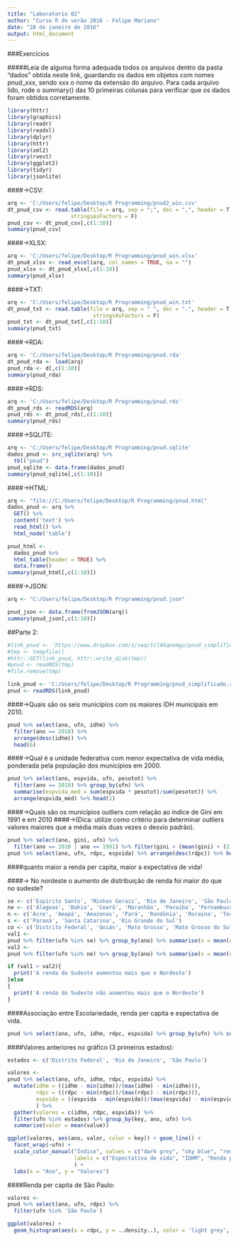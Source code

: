 ```yaml
---
title: "Laboratorio 02"
author: "Curso R de verão 2016 - Felipe Mariano"
date: "28 de janeiro de 2016"
output: html_document
---
```


###Exercícios

#####Leia de alguma forma adequada todos os arquivos dentro da pasta “dados” obtida neste link, guardando os dados em objetos com nomes pnud_xxx, sendo xxx o nome da extensão do arquivo. Para cada arquivo lido, rode o summary() das 10 primeiras colunas para verificar que os dados foram obtidos corretamente.


```r
library(httr)
library(graphics)
library(readr)
library(readxl)
library(dplyr)
library(httr)
library(xml2)
library(rvest)
library(ggplot2)
library(tidyr)
library(jsonlite)
```

####->CSV:
```r
arq <- 'C:/Users/felipe/Desktop/R Programming/pnud2_win.csv'
dt_pnud_csv <- read.table(file = arq, sep = ";", dec = ",", header = T, 
                    stringsAsFactors = F)
pnud_csv <- dt_pnud_csv[,c(1:10)]
summary(pnud_csv)
```


####->XLSX:
```r
arq <- 'C:/Users/felipe/Desktop/R Programming/pnud_win.xlsx'
dt_pnud_xlsx <- read_excel(arq, col_names = TRUE, na = "")
pnud_xlsx <- dt_pnud_xlsx[,c(1:10)]
summary(pnud_xlsx)
```


####->TXT:
```r
arq <- 'C:/Users/felipe/Desktop/R Programming/pnud_win.txt'
dt_pnud_txt <- read.table(file = arq, sep = " ", dec = ".", header = T, 
                           stringsAsFactors = F)
pnud_txt <- dt_pnud_txt[,c(1:10)]
summary(pnud_txt)
```


####->RDA:
```r
arq <- 'C:/Users/felipe/Desktop/R Programming/pnud.rda' 
dt_pnud_rda <- load(arq)
pnud_rda <- d[,c(1:10)]
summary(pnud_rda)
```


####->RDS:
```r
arq <- 'C:/Users/felipe/Desktop/R Programming/pnud.rds' 
dt_pnud_rds <- readRDS(arq)
pnud_rds <- dt_pnud_rds[,c(1:10)]
summary(pnud_rds)
```


####->SQLITE:
```r
arq <- 'C:/Users/felipe/Desktop/R Programming/pnud.sqlite'
dados_pnud <- src_sqlite(arq) %>% 
  tbl("pnud")
pnud_sqlite <- data.frame(dados_pnud)
summary(pnud_sqlite[,c(1:10)])
```


####->HTML:
```r
arq <- "file://C:/Users/felipe/Desktop/R Programming/pnud.html"
dados_pnud <- arq %>%
  GET() %>%
  content('text') %>%
  read_html() %>%
  html_node('table')

pnud_html <- 
  dados_pnud %>% 
  html_table(header = TRUE) %>%
  data.frame()
summary(pnud_html[,c(1:10)])
```


####->JSON:
```r
arq <- "C:/Users/felipe/Desktop/R Programming/pnud.json"

pnud_json <- data.frame(fromJSON(arq))
summary(pnud_json[,c(1:10)])
```




##Parte 2:


```r
#link_pnud <- 'https://www.dropbox.com/s/seqctcl46qeemgu/pnud_simplificado.rds?dl=1'
#tmp <- tempfile()
#httr::GET(link_pnud, httr::write_disk(tmp))
#pnud <- readRDS(tmp)
#file.remove(tmp)

link_pnud <- 'C:/Users/felipe/Desktop/R Programming/pnud_simplificado.rds'
pnud <- readRDS(link_pnud)
```


####->Quais são os seis municípios com os maiores IDH municipais em 2010.
```r
pnud %>% select(ano, ufn, idhm) %>% 
  filter(ano == 2010) %>% 
  arrange(desc(idhm)) %>% 
  head(6)
```


####->Qual é a unidade federativa com menor expectativa de vida média, ponderada pela população dos municípios em 2000.
```r
pnud %>% select(ano, espvida, ufn, pesotot) %>%  
  filter(ano == 2010) %>% group_by(ufn) %>%
  summarise(espvida_med = sum(espvida * pesotot)/sum(pesotot)) %>% 
  arrange(espvida_med) %>% head(1)
```


####->Quais são os municípios outliers com relação ao índice de Gini em 1991 e em 2010 
####->(Dica: utilize como critério para determinar outliers valores maiores que a média mais duas vezes o desvio padrão).
```r
pnud %>% select(ano, gini, ufn) %>%
  filter(ano == 2010 | ano == 1991) %>% filter(gini > (mean(gini) + (2 * sd(gini))))
pnud %>% select(ano, ufn, rdpc, espvida) %>% arrange(desc(rdpc)) %>% head(10)
```
####quanto maior a renda per capita, maior a expectativa de vida!


####-> No nordeste o aumento de distribuição de renda foi maior do que no sudeste?
```r
se <- c('Espírito Santo', 'Minhas Gerais', 'Rio de Janeiro', 'São Paulo')
ne <- c('Alagoas', 'Bahia', 'Ceará', 'Maranhão', 'Paraíba', 'Pernambuco', 'Piauí', 'Rio Grande do Norte', 'Sergipe')
n <- c('Acre', 'Amapá', 'Amazonas', 'Pará', 'Rondônia', 'Roraina', 'Tocantins')
s <- c('Paraná', 'Santa Catarina', 'Rio Grande do Sul')
co <- c('Distrito Federal', 'Goiás', 'Mato Grosso', 'Mato Grosso do Sul')
val1 <- 
pnud %>% filter(ufn %in% se) %>% group_by(ano) %>% summarise(x = mean(rdpc)) %>% summarise(media = mean(x))
val2 <- 
pnud %>% filter(ufn %in% ne) %>% group_by(ano) %>% summarise(x = mean(rdpc)) %>% summarise(media = mean(x))

if (val1 > val2){
  print('A renda do Sudeste aumentou mais que o Nordeste')
}else
{
  print('A renda do Sudeste não aumentou mais que o Nordeste')
}
```



####Associação entre Escolariedade, renda per capita e espectativa de vida.
```r
pnud %>% select(ano, ufn, idhm, rdpc, espvida) %>% group_by(ufn) %>% summarise(idhm_med = mean(idhm), renda_perc_med = mean(rdpc), espec_vida_med = mean(espvida)) %>% arrange(desc(idhm_med))
```



####Valores anteriores no gráfico (3 primeiros estados):
```r
estados <- c('Distrito Federal', 'Rio de Janeiro', 'São Paulo')

valores <- 
pnud %>% select(ano, ufn, idhm, rdpc, espvida) %>% 
  mutate(idhm = ((idhm - min(idhm))/(max(idhm) - min(idhm))),
         rdpc = ((rdpc - min(rdpc))/(max(rdpc) - min(rdpc))),
         espvida = ((espvida - min(espvida))/(max(espvida) - min(espvida)))
         ) %>%
  gather(valores = c(idhm, rdpc, espvida)) %>%
  filter(ufn %in% estados) %>% group_by(key, ano, ufn) %>%
  summarise(valor = mean(value)) 

ggplot(valores, aes(ano, valor, color = key)) + geom_line() +
  facet_wrap(~ufn) +
  scale_color_manual("Índice", values = c("dark grey", "sky blue", "red"),
                     labels = c("Espectativa de vida", "IDHM", "Renda per capita")
                     ) +
  labs(x = "Ano", y = "Valores")

```



####Renda per capita de São Paulo:
```r
valores <- 
pnud %>% select(ano, ufn, rdpc) %>% 
  filter(ufn %in% 'São Paulo')

ggplot(valores) + 
  geom_histogram(aes(x = rdpc, y = ..density..), color = 'light grey', fill = 'dark grey') + ylab("Densidade")

```